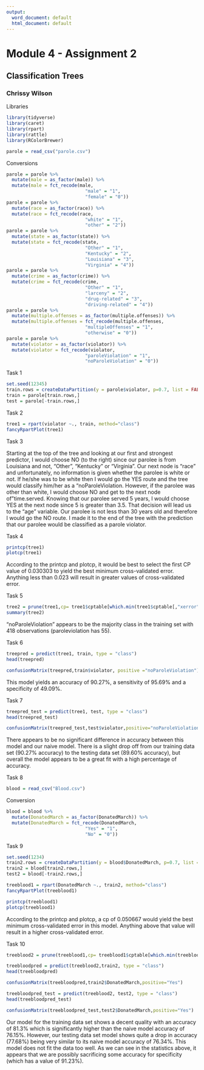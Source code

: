 ---
output:
  word_document: default
  html_document: default
---
# Module 4 - Assignment 2
## Classification Trees
### Chrissy Wilson


Libraries
```{r}
library(tidyverse)
library(caret)
library(rpart)
library(rattle)
library(RColorBrewer)
```

```{r}
parole = read_csv("parole.csv")
```

Conversions

```{r}
parole = parole %>%
  mutate(male = as_factor(male)) %>%
  mutate(male = fct_recode(male,
                             "male" = "1",
                             "female" = "0"))
parole = parole %>%
  mutate(race = as_factor(race)) %>%
  mutate(race = fct_recode(race,
                             "white" = "1",
                             "other" = "2"))
parole = parole %>%
  mutate(state = as_factor(state)) %>%
  mutate(state = fct_recode(state,
                             "Other" = "1",
                             "Kentucky" = "2",
                             "Louisiana" = "3",
                             "Virginia" = "4"))
parole = parole %>%
  mutate(crime = as_factor(crime)) %>%
  mutate(crime = fct_recode(crime,
                             "Other" = "1",
                             "larceny" = "2",
                             "drug-related" = "3",
                             "driving-related" = "4"))
parole = parole %>%
  mutate(multiple.offenses = as_factor(multiple.offenses)) %>%
  mutate(multiple.offenses = fct_recode(multiple.offenses,
                             "multipleOffenses" = "1",
                             "otherwise" = "0"))
parole = parole %>%
  mutate(violator = as_factor(violator)) %>%
  mutate(violator = fct_recode(violator,
                             "paroleViolation" = "1",
                             "noParoleViolation" = "0"))
```

Task 1

```{r}
set.seed(12345) 
train.rows = createDataPartition(y = parole$violator, p=0.7, list = FALSE)
train = parole[train.rows,] 
test = parole[-train.rows,]
```

Task 2

```{r}
tree1 = rpart(violator ~., train, method="class")
fancyRpartPlot(tree1)
```

Task 3

Starting at the top of the tree and looking at our first and strongest predictor, I would choose NO (to the right) since our parolee is from Louisiana and not, "Other", "Kentucky" or "Virginia". Our next node is "race" and unfortunately, no information is given whether the parolee is white or not. If he/she was to be white then I would go the YES route and the tree would classify him/her as a "noParoleViolation. However, if the parolee was other than white, I would choose NO and get to the next node of "time.served. Knowing that our parolee served 5 years, I would choose YES at the next node since 5 is greater than 3.5. That decision will lead us to the "age" variable. Our parolee is not less than 30 years old and therefore I would go the NO route. I made it to the end of the tree with the prediction that our parolee would be classified as a parole violator.

Task 4

```{r}
printcp(tree1)
plotcp(tree1)
```

According to the printcp and plotcp, it would be best to select the first CP value of 0.030303 to yield the best minimum cross-validated error. Anything less than 0.023 will result in greater values of cross-validated error.

Task 5


```{r}
tree2 = prune(tree1,cp= tree1$cptable[which.min(tree1$cptable[,"xerror"]),"CP"])
summary(tree2)
```

"noParoleViolation" appears to be the majority class in the training set with 418 observations (paroleviolation has 55).

Task 6

```{r}
treepred = predict(tree1, train, type = "class")
head(treepred)
```
```{r}
confusionMatrix(treepred,train$violator, positive ="noParoleViolation")
```

This model yields an accuracy of 90.27%, a sensitivity of 95.69% and a specificity of 49.09%.


Task 7

```{r}
treepred_test = predict(tree1, test, type = "class")
head(treepred_test)
```
```{r}
confusionMatrix(treepred_test,test$violator,positive="noParoleViolation")
```

There appears to be no significant difference in accuracy between this model and our naive model. There is a slight drop off from our training data set (90.27% accuracy) to the testing data set (89.60% accuracy), but overall the model appears to be a great fit with a high percentage of accuracy.

Task 8

```{r}
blood = read_csv("Blood.csv")
```
Conversion

```{r}
blood = blood %>%
  mutate(DonatedMarch = as_factor(DonatedMarch)) %>%
  mutate(DonatedMarch = fct_recode(DonatedMarch,
                             "Yes" = "1",
                             "No" = "0"))
```

Task 9
```{r}
set.seed(1234) 
train2.rows = createDataPartition(y = blood$DonatedMarch, p=0.7, list = FALSE)
train2 = blood[train2.rows,] 
test2 = blood[-train2.rows,]
```
```{r}
treeblood1 = rpart(DonatedMarch ~., train2, method="class")
fancyRpartPlot(treeblood1)
```
```{r}
printcp(treeblood1)
plotcp(treeblood1)
```
According to the printcp and plotcp, a cp of 0.050667 would yield the best minimum cross-validated error in this model. Anything above that value will result in a higher cross-validated error.

Task 10

```{r}
treeblood2 = prune(treeblood1,cp= treeblood1$cptable[which.min(treeblood1$cptable[,"xerror"]),"CP"])
```

```{r}
treebloodpred = predict(treeblood2,train2, type = "class")
head(treebloodpred)
```
```{r}
confusionMatrix(treebloodpred,train2$DonatedMarch,positive="Yes")
```

```{r}
treebloodpred_test = predict(treeblood2, test2, type = "class")
head(treebloodpred_test)
```

```{r}
confusionMatrix(treebloodpred_test,test2$DonatedMarch,positive="Yes")
```

Our model for the training data set shows a decent quality with an accuracy of 81.3% which is significantly higher than the naive model accuracy of 76.15%. However, our testing data set model shows quite a drop in accuracy (77.68%) being very similar to its naive model accuracy of 76.34%. This model does not fit the data too well. As we can see in the statistics above, it appears that we are possibly sacrificing some accuracy for specificity (which has a value of 91.23%).